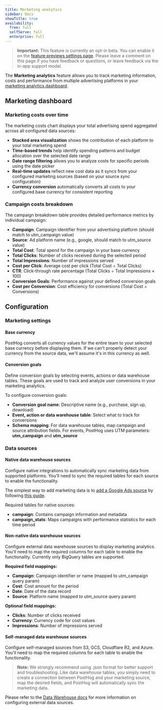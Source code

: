 ```yaml
---
title: Marketing analytics
sidebar: Docs
showTitle: true
availability:
  free: full
  selfServe: full
  enterprise: full
---
```



> **Important:** This feature is currently an opt-in beta. You can enable it on the [feature previews settings page](https://app.posthog.com/settings/user-feature-previews#marketing-analytics). Please leave a comment on this page if you have feedback or questions, or leave feedback via the in-app support modal.

The **Marketing analytics** feature allows you to track marketing information, costs and performance from multiple advertising platforms in your [marketing analytics dashboard](https://app.posthog.com/web/marketing).

## Marketing dashboard

### Marketing costs over time

<ProductScreenshot
    imageLight="https://res.cloudinary.com/dmukukwp6/image/upload/chart_white_e4dddd2635.png" 
    imageDark="https://res.cloudinary.com/dmukukwp6/image/upload/chart_dark_b615545f58.png"
    alt="Marketing analytics dashboard showing marketing costs over time"
    classes="rounded"
/>

The marketing costs chart displays your total advertising spend aggregated across all configured data sources:

- **Stacked area visualization** shows the contribution of each platform to your total marketing spend
- **Time-based trends** help identify spending patterns and budget allocation over the selected date range
- **Date range filtering** allows you to analyze costs for specific periods using the date picker
- **Real-time updates** reflect new cost data as it syncs from your configured marketing sources (based on your source sync configuration)
- **Currency conversion** automatically converts all costs to your configured base currency for consistent reporting

### Campaign costs breakdown

<ProductScreenshot
    imageLight="https://res.cloudinary.com/dmukukwp6/image/upload/table_white_e64873d2b0.png" 
    imageDark="https://res.cloudinary.com/dmukukwp6/image/upload/table_dark_9c7ba9afdb.png"
    alt="Campaign costs breakdown table showing detailed performance metrics"
    classes="rounded"
/>

The campaign breakdown table provides detailed performance metrics by individual campaign:

- **Campaign**: Campaign identifier from your advertising platform (should match to utm_campaign value)
- **Source**: Ad platform name (e.g., google, should match to utm_source value)
- **Total Cost**: Total spend for the campaign in your base currency
- **Total Clicks**: Number of clicks received during the selected period
- **Total Impressions**: Number of impressions served
- **Cost per Click**: Average cost per click (Total Cost ÷ Total Clicks)
- **CTR**: Click-through rate percentage (Total Clicks ÷ Total Impressions × 100)
- **Conversion Goals**: Performance against your defined conversion goals
- **Cost per Conversion**: Cost efficiency for conversions (Total Cost ÷ Conversions)

## Configuration

### Marketing settings

#### Base currency

<ProductScreenshot
    imageLight="https://res.cloudinary.com/dmukukwp6/image/upload/bc_white_26b15e2184.png" 
    imageDark="https://res.cloudinary.com/dmukukwp6/image/upload/bc_dark_c6547dfdb9.png"
    alt="Base currency configuration"
    classes="rounded"
/>

PostHog converts all currency values for the entire team to your selected base currency before displaying them. If we can't properly detect your currency from the source data, we'll assume it's in this currency as well.

#### Conversion goals

<ProductScreenshot
    imageLight="https://res.cloudinary.com/dmukukwp6/image/upload/cg_white_fa41a57c55.png" 
    imageDark="https://res.cloudinary.com/dmukukwp6/image/upload/cg_dark_c6d0c0e1a1.png"
    alt="Conversion goals configuration"
    classes="rounded"
/>

Define conversion goals by selecting events, actions or data warehouse tables. These goals are used to track and analyze user conversions in your marketing analytics.

To configure conversion goals:
- **Conversion goal name**: Descriptive name (e.g., purchase, sign up, download)
- **Event, action or data warehouse table**: Select what to track for conversions
- **Schema mapping**: For data warehouse tables, map campaign and source attribution fields. For events, PostHog uses UTM parameters: **utm_campaign** and **utm_source**

### Data sources

#### Native data warehouse sources

<ProductScreenshot
    imageLight="https://res.cloudinary.com/dmukukwp6/image/upload/native_white_0e3fb7591d.png" 
    imageDark="https://res.cloudinary.com/dmukukwp6/image/upload/native_dark_6056080e7a.png"
    alt="Native data warehouse sources configuration"
    classes="rounded"
/>

Configure native integrations to automatically sync marketing data from supported platforms. You'll need to sync the required tables for each source to enable the functionality.

The simplest way to add marketing data is to [add a Google Ads source](https://us.posthog.com/project/2/pipeline/new/source?kind=googleads) by following [this guide](https://posthog.com/docs/cdp/sources/google-ads).

Required tables for native sources:
- **campaign**: Contains campaign information and metadata
- **campaign_stats**: Maps campaigns with performance statistics for each time period

#### Non-native data warehouse sources

<ProductScreenshot
    imageLight="https://res.cloudinary.com/dmukukwp6/image/upload/non_native_white_344a406529.png" 
    imageDark="https://res.cloudinary.com/dmukukwp6/image/upload/non_native_dark_f5dd988e41.png"
    alt="Non-native data warehouse sources configuration"
    classes="rounded"
/>

Configure external data warehouse sources to display marketing analytics. You'll need to map the required columns for each table to enable the functionality. Currently only BigQuery tables are supported.

<ProductScreenshot
    imageLight="https://res.cloudinary.com/dmukukwp6/image/upload/configuring_white_0005e8dba1.png" 
    imageDark="https://res.cloudinary.com/dmukukwp6/image/upload/configuring_dark_90df4b94c2.png"
    alt="Configuring data warehouse source mapping with required and optional fields"
    classes="rounded"
/>

**Required field mappings:**
- **Campaign**: Campaign identifier or name (mapped to utm_campaign query param)
- **Cost**: Cost amount for the period
- **Date**: Date of the data record
- **Source**: Platform name (mapped to utm_source query param)

**Optional field mappings:**
- **Clicks**: Number of clicks received
- **Currency**: Currency code for cost values
- **Impressions**: Number of impressions served

#### Self-managed data warehouse sources

<ProductScreenshot
    imageLight="https://res.cloudinary.com/dmukukwp6/image/upload/sm_white_f266abeb3a.png" 
    imageDark="https://res.cloudinary.com/dmukukwp6/image/upload/sm_dark_3a47c737b9.png"
    alt="Self-managed data warehouse sources configuration"
    classes="rounded"
/>

Configure self-managed sources from S3, GCS, Cloudflare R2, and Azure. You'll need to map the required columns for each table to enable the functionality.

> **Note:** We strongly recommend using .json format for better support and troubleshooting. Like data warehouse tables, you simply need to create a connection between PostHog and your marketing source, map the desired fields, and PostHog will automatically sync the marketing data.

Please refer to the [Data Warehouse docs](/data-warehouse) for more information on configuring external data sources.
